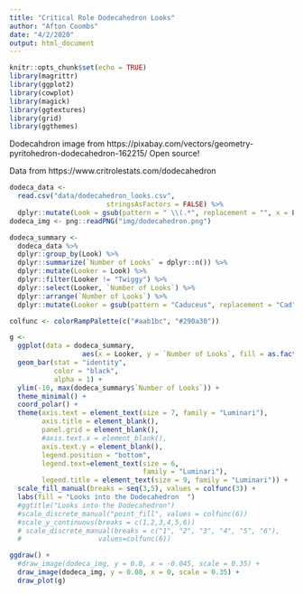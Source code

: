 ```yaml
---
title: "Critical Role Dodecahedron Looks"
author: "Afton Coombs"
date: "4/2/2020"
output: html_document
---
```


```r
knitr::opts_chunk$set(echo = TRUE)
library(magrittr)
library(ggplot2)
library(cowplot)
library(magick)
library(ggtextures)
library(grid)
library(ggthemes)
```

Dodecahdron image from https://pixabay.com/vectors/geometry-pyritohedron-dodecahedron-162215/
Open source!

Data from https://www.critrolestats.com/dodecahedron

```r
dodeca_data <- 
  read.csv("data/dodecahedron_looks.csv",
                        stringsAsFactors = FALSE) %>%
  dplyr::mutate(Look = gsub(pattern = " \\(.*", replacement = "", x = Look))
dodeca_img <- png::readPNG("img/dodecahedron.png")
```

```r
dodeca_summary <-
  dodeca_data %>%
  dplyr::group_by(Look) %>%
  dplyr::summarize(`Number of Looks` = dplyr::n()) %>%
  dplyr::mutate(Looker = Look) %>%
  dplyr::filter(Looker != "Twiggy") %>%
  dplyr::select(Looker, `Number of Looks`) %>%
  dplyr::arrange(`Number of Looks`) %>%
  dplyr::mutate(Looker = gsub(pattern = "Caduceus", replacement = "Cad", x = Looker))
```

```r
colfunc <- colorRampPalette(c("#aab1bc", "#290a30"))

g <- 
  ggplot(data = dodeca_summary,
                  aes(x = Looker, y = `Number of Looks`, fill = as.factor(`Number of Looks`))) +
  geom_bar(stat = "identity", 
           color = "black",
           alpha = 1) +
  ylim(-10, max(dodeca_summary$`Number of Looks`)) +
  theme_minimal() +
  coord_polar() +
  theme(axis.text = element_text(size = 7, family = "Luminari"),
        axis.title = element_blank(),
        panel.grid = element_blank(),
        #axis.text.x = element_blank(),
        axis.text.y = element_blank(),
        legend.position = "bottom",
        legend.text=element_text(size = 6,
                                 family = "Luminari"),
        legend.title = element_text(size = 9, family = "Luminari")) +
  scale_fill_manual(breaks = seq(3,5), values = colfunc(3)) +
  labs(fill = "Looks into the Dodecahedron  ") 
  #ggtitle("Looks into the Dodecahedron")
  #scale_discrete_manual("point_fill", values = colfunc(6))
  #scale_y_continuous(breaks = c(1,2,3,4,5,6)) 
  # scale_discrete_manual(breaks = c("1", "2", "3", "4", "5", "6"),
  #                   values=colfunc(6))

ggdraw() +
  #draw_image(dodeca_img, y = 0.0, x = -0.045, scale = 0.35) +
  draw_image(dodeca_img, y = 0.08, x = 0, scale = 0.35) +
  draw_plot(g)
```

